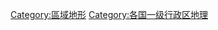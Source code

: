 {{Categories by country|nocat}}
[[Category:區域地形|Category:區域地形]]
[[Category:各国一级行政区地理|Category:各国一级行政区地理]]